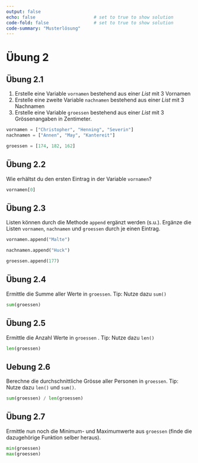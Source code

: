 ```yaml
---
output: false
echo: false                      # set to true to show solution
code-fold: false                 # set to true to show solution
code-summary: "Musterlösung"    
---
```


# Übung 2

## Übung 2.1

1. Erstelle eine Variable `vornamen` bestehend aus einer *List* mit 3 Vornamen
2. Erstelle eine zweite Variable `nachnamen` bestehend aus einer *List* mit 3 Nachnamen
3. Erstelle eine Variable `groessen` bestehend aus einer *List* mit 3 Grössenangaben in Zentimeter.

```python
vornamen = ["Christopher", "Henning", "Severin"]
nachnamen = ["Annen", "May", "Kantereit"]

groessen = [174, 182, 162]
```

## Übung 2.2

Wie erhältst du den ersten Eintrag in der Variable `vornamen`? 

```python
vornamen[0]
```

## Übung 2.3

Listen können durch die Methode `append` ergänzt werden (s.u.). Ergänze die Listen `vornamen`, `nachnamen` und `groessen` durch je einen Eintrag.

```python
vornamen.append("Malte")
```

```python
nachnamen.append("Huck")

groessen.append(177)
```

## Übung 2.4

Ermittle die Summe aller Werte in `groessen`. Tip: Nutze dazu `sum()`

```python
sum(groessen)
```

## Übung 2.5

Ermittle die Anzahl Werte in `groessen` . Tip: Nutze dazu `len()`

```python
len(groessen)
```

## Uebung 2.6 {#sec-mittelwert}

Berechne die durchschnittliche Grösse aller Personen in `groessen`. Tip: Nutze dazu `len()` und `sum()`.

```python
sum(groessen) / len(groessen)
```

## Übung 2.7

Ermittle nun noch die Minimum- und Maximumwerte aus `groessen` (finde die dazugehörige Funktion selber heraus).

```python
min(groessen)
max(groessen)
```

